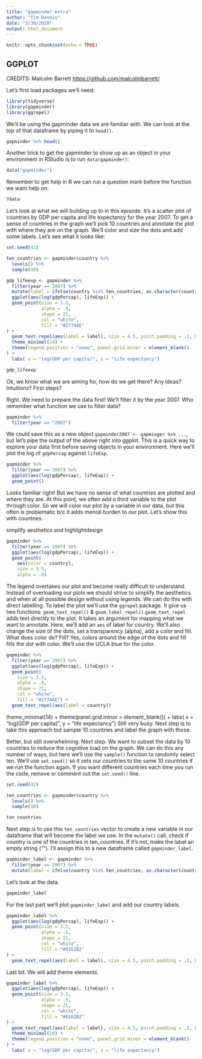 ```yaml
---
title: "gapminder extra"
author: "Tim Dennis"
date: "3/30/2020"
output: html_document
---
```


```r
knitr::opts_chunk$set(echo = TRUE)
```


## GGPLOT

CREDITS: Malcolm Barrett <https://github.com/malcolmbarrett/>

Let's first load packages we'll need: 

```r
library(tidyverse)
library(gapminder)
library(ggrepel)
```

We'll be using the gapminder data we are familiar with. We can look at the top of that dataframe by piping it to `head()`.

```r
gapminder %>% head()
```

Another trick to get the gapminder to show up as an object in your environment in RStudio is to run `data(gapminder)`:

```r
data("gapminder")
```

Remember to get help in R we can run a question mark before the function we want help on: 

```r
?data
```

Let's look at what we will building up to in this episode. It's a scatter plot of countries by GDP per capita and life expectancy for the year 2007. To get a sense of countries in the graph we'll pick 10 countries and annotate the plot with where they are on the graph. We'll color and size the dots and add some labels. Let's see what it looks like:  

```r
set.seed(42)

ten_countries <- gapminder$country %>%
  levels() %>%
  sample(10)
```

```r
gdp_lifeexp <- gapminder %>%
  filter(year == 2007) %>%
  mutate(label = ifelse(country %in% ten_countries, as.character(country), "")) %>%
  ggplot(aes(log(gdpPercap), lifeExp)) +
  geom_point(size = 3.5,
             alpha = .9,
             shape = 21,
             col = "white",
             fill = "#2774AE"
) +
  geom_text_repel(aes(label = label), size = 4.5, point.padding = .2, box.padding = .3, force = 1, min.segment.length = 0) +
  theme_minimal(14) +
  theme(legend.position = "none", panel.grid.minor = element_blank()
) +
  labs( x = "log(GDP per capita)", y = "life expectancy")

gdp_lifeexp
```

Ok, we know what we are aiming for, how do we get there? Any ideas? Intuitions? First steps?

Right. We need to prepare the data first! We'll filter it by the year 2007. Who remember what function we use to filter data?

```r
gapminder %>% 
  filter(year == "2007")
```

We could save this as a new object `gapminder2007 <- gapminger %>% ...`, but let's pipe the output of the above right into ggplot. This is a quick way to explore your data first before saving objects in your environment. Here we'll plot the log of `gdpPercap` against `lifeExp`.

```r
gapminder %>%
  filter(year == 2007) %>%
  ggplot(aes(log(gdpPercap), lifeExp)) +
  geom_point()
```

Looks familiar right! But we have no sense of what countries are plotted and where they are. At this point, we often add a third variable to the plot through color. So we will color our plot by a variable in our data, but this often is problematic b/c it adds mental burden to our plot. Let's show this with countries. 

simplify aesthetics and highlightdesign 

```r
gapminder %>%
  filter(year == 2007) %>%
  ggplot(aes(log(gdpPercap), lifeExp)) +
  geom_point(
    aes(color = country),
    size = 3.5,
    alpha = .9) 
```

The legend overtakes our plot and become really difficult to understand. Instead of overloading our plots we should strive to simplify the aesthetics and when at all possible design without using legends. We can do this with direct labelling. To label the plot we'll use the `ggrepel` package. It give us two functions:  `geom_text_repel()` & `geom_label_repel()`.`geom_text_repel` adds text directly to the plot. It takes an argument for mapping what we want to annotate. Here, we'll add an `aes` of label for country.  We'll also change the size of the dots, set a transparency (alpha), add a color and fill. What does color do? Fill? Yes, colors around the edge of the dots and fill fills the dot with color. We'll use the UCLA blue for the color. 

```r
gapminder %>%
  filter(year == 2007) %>%
  ggplot(aes(log(gdpPercap), lifeExp)) +
  geom_point(
    size = 3.5,
    alpha = .9,
    shape = 21,
    col = "white",
    fill = "#2774AE") +
  geom_text_repel(aes(label = country)) 
```


theme_minimal(14) +
  theme(panel.grid.minor = element_blank()) +
  labs(
    x = "log(GDP per capita)",
    y = "life expectancy")
Still very busy. Next step is to take this approach but sample 10 countries and label the graph with those.

Better, but still overwhelming. Next step. We want to subset the data by 10 countries to reduce the cognitive load on the graph. We can do this any number of ways, but here we'll use the `sample()` function to randomly select ten. We'll use `set.seed()` so it sets our countries to the same 10 countries if we run the function again. If you want different countries each time you run the code, remove or comment out the `set.seed()` line. 
```r
set.seed(42)

ten_countries <- gapminder$country %>%
  levels() %>%
  sample(10)

ten_countries
```

Next step is to use this `ten_countries` vector to create a new variable in our dataframe that will become the label we use.  In the `mutate()` call, check if country is one of the
countries in ten_countries. If it's not, make the label
an empty string (""). I'll assign this to a new dataframe called `gapminder_label`. 


```r
gapminder_label <- gapminder %>%
  filter(year == 2007) %>%
  mutate(label = ifelse(country %in% ten_countries, as.character(country), "")) 
```

Let's look at the data. 

```r
gapminder_label
```

For the last part we'll plot `gapminder_label` and add our country labels. 

```r
gapminder_label %>%   
  ggplot(aes(log(gdpPercap), lifeExp)) +
  geom_point(size = 3.5,
             alpha = .9,
             shape = 21,
             col = "white",
             fill = "#0162B2"
) +
  geom_text_repel(aes(label = label), size = 4.5, point.padding = .2, box.padding = .3, force = 1, min.segment.length = 0) 
```

Last bit. We will add theme elements. 

```r
gapminder_label %>%   
  ggplot(aes(log(gdpPercap), lifeExp)) +
  geom_point(size = 3.5,
             alpha = .9,
             shape = 21,
             col = "white",
             fill = "#0162B2"
) +
  geom_text_repel(aes(label = label), size = 4.5, point.padding = .2, box.padding = .3, force = 1, min.segment.length = 0) +
  theme_minimal(10) +
  theme(legend.position = "none", panel.grid.minor = element_blank()
) +
  labs( x = "log(GDP per capita)", y = "life expectancy")

```

